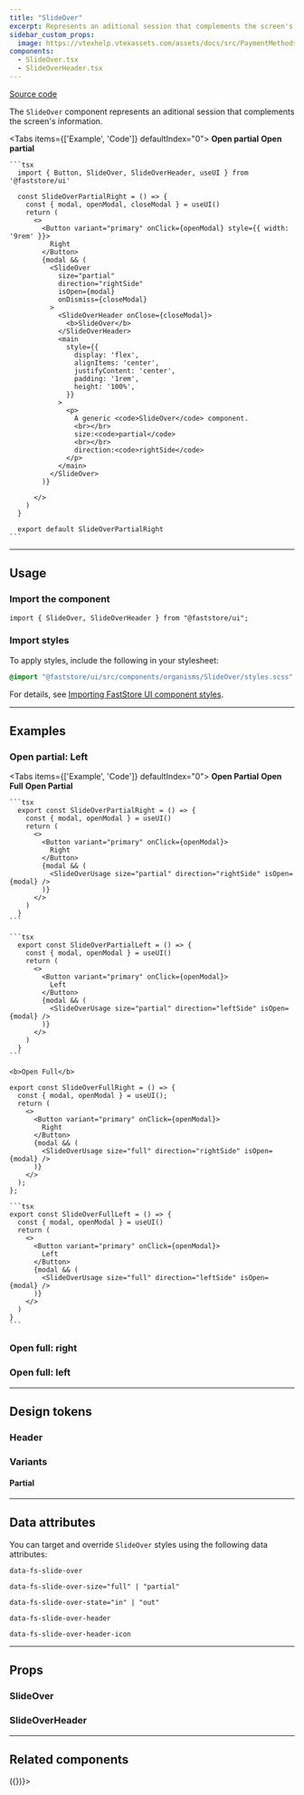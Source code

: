 ```yaml
---
title: "SlideOver"
excerpt: Represents an aditional session that complements the screen's information.
sidebar_custom_props:
  image: https://vtexhelp.vtexassets.com/assets/docs/src/PaymentMethods___b0f344b254360daa53406cd631887adf.png
components:
  - SlideOver.tsx
  - SlideOverHeader.tsx
---
```


[<i class="fa-brands fa-github"></i> Source code](https://github.com/vtex/faststore/tree/main/packages/components/src/organisms/SlideOver)

The `SlideOver` component represents an aditional session that complements the screen's information.

<Tabs items={['Example', 'Code']} defaultIndex="0">
  <Tab>
    <OverviewSection direction="column">
      <b>Open partial</b>
      <UIProvider>
        <SlideOverPartialRight />
      </UIProvider>
    </OverviewSection>
  </Tab>
  <Tab>
    <b>Open partial</b>

    ```tsx
      import { Button, SlideOver, SlideOverHeader, useUI } from '@faststore/ui'

      const SlideOverPartialRight = () => {
        const { modal, openModal, closeModal } = useUI()
        return (
          <>
            <Button variant="primary" onClick={openModal} style={{ width: '9rem' }}>
              Right
            </Button>
            {modal && (
              <SlideOver
                size="partial"
                direction="rightSide"
                isOpen={modal}
                onDismiss={closeModal}
              >
                <SlideOverHeader onClose={closeModal}>
                  <b>SlideOver</b>
                </SlideOverHeader>
                <main
                  style={{
                    display: 'flex',
                    alignItems: 'center',
                    justifyContent: 'center',
                    padding: '1rem',
                    height: '100%',
                  }}
                >
                  <p>
                    A generic <code>SlideOver</code> component.
                    <br></br>
                    size:<code>partial</code>
                    <br></br>
                    direction:<code>rightSide</code>
                  </p>
                </main>
              </SlideOver>
            )}

          </>
        )
      }

      export default SlideOverPartialRight
    ```
  </Tab>
</Tabs>

---

## Usage

### Import the component

```tsx
import { SlideOver, SlideOverHeader } from "@faststore/ui";
```

### Import styles

To apply styles, include the following in your stylesheet:

```scss
@import "@faststore/ui/src/components/organisms/SlideOver/styles.scss";
```

For details, see [Importing FastStore UI component styles](https://developers.vtex.com/docs/guides/faststore/using-themes-importing-ui-components-styles).

---

## Examples

### Open partial: Left

<Tabs items={['Example', 'Code']} defaultIndex="0">
  <Tab>
    <OverviewSection direction="column">
      <b>Open Partial</b>
      <UIProvider>
        <SlideOverPartialRight />
      </UIProvider>
      <UIProvider>
        <SlideOverPartialLeft />
      </UIProvider>
    </OverviewSection>
    <OverviewSection direction="column">
      <b>Open Full</b>
      <UIProvider>
        <SlideOverFullRight />
      </UIProvider>
      <UIProvider>
        <SlideOverFullLeft />
      </UIProvider>
    </OverviewSection>
  </Tab>
  <Tab>
    <b>Open Partial</b>

    ```tsx
      export const SlideOverPartialRight = () => {
        const { modal, openModal } = useUI()
        return (
          <>
            <Button variant="primary" onClick={openModal}>
              Right
            </Button>
            {modal && (
              <SlideOverUsage size="partial" direction="rightSide" isOpen={modal} />
            )}
          </>
        )
      }
    ```

    ```tsx
      export const SlideOverPartialLeft = () => {
        const { modal, openModal } = useUI()
        return (
          <>
            <Button variant="primary" onClick={openModal}>
              Left
            </Button>
            {modal && (
              <SlideOverUsage size="partial" direction="leftSide" isOpen={modal} />
            )}
          </>
        )
      }
    ```

    <b>Open Full</b>

```tsx
export const SlideOverFullRight = () => {
  const { modal, openModal } = useUI();
  return (
    <>
      <Button variant="primary" onClick={openModal}>
        Right
      </Button>
      {modal && (
        <SlideOverUsage size="full" direction="rightSide" isOpen={modal} />
      )}
    </>
  );
};
```

    ```tsx
    export const SlideOverFullLeft = () => {
      const { modal, openModal } = useUI()
      return (
        <>
          <Button variant="primary" onClick={openModal}>
            Left
          </Button>
          {modal && (
            <SlideOverUsage size="full" direction="leftSide" isOpen={modal} />
          )}
        </>
      )
    }
    ```

  </Tab>
</Tabs>

### Open full: right

### Open full: left

---

## Design tokens

<TokenTable>
  <TokenRow
    token="--fs-slide-over-bkg-color"
    value="var(--fs-color-body-bkg)"
    isColor
  />
  <TokenRow
    token="--fs-slide-over-transition-timing"
    value="var(--fs-transition-timing)"
  />
</TokenTable>

### Header

<TokenTable>
  <TokenRow
    token="--fs-slide-over-header-padding"
    value="var(--fs-spacing-2) var(--fs-spacing-3) var(--fs-spacing-2)"
  />
  <TokenRow
    token="--fs-slide-over-header-bkg-color"
    value="var(--fs-color-neutral-0)"
    isColor
  />
</TokenTable>

### Variants

#### Partial

<TokenTable>
  <TokenRow
    token="--fs-slide-over-partial-gap"
    value="calc(2 * var(--fs-grid-padding))"
  />
  <TokenRow
    token="--fs-slide-over-partial-width-mobile"
    value="calc(100vw - var(--fs-slide-over-partial-gap))"
  />
  <TokenDivider />
  <TokenRow
    token="--fs-slide-over-partial-width-notebook"
    value="calc(100% / 3)"
  />
  <TokenRow
    token="--fs-slide-over-partial-max-width-notebook"
    value="calc(var(--fs-grid-breakpoint-notebook) / 3)"
  />
</TokenTable>

---

## Data attributes

You can target and override `SlideOver` styles using the following data attributes:

`data-fs-slide-over`

`data-fs-slide-over-size="full" | "partial"`

`data-fs-slide-over-state="in" | "out"`

`data-fs-slide-over-header`

`data-fs-slide-over-header-icon`

---

## Props

### SlideOver

<ComponentPropsSection component="SlideOver" />

### SlideOverHeader

<ComponentPropsSection component="SlideOverHeader" />

---

## Related components

<SectionList grid="column">
  <SectionItem
    title="CartSidebar"
    description="The CartSidebar displays the summary of items added to the cart along with detailed information, and checkout option."
    actionPath="/docs/guides/faststore/organisms-cart-sidebar"
  >
    <UIProvider>
      <CartSidebarUsage />
    </UIProvider>
  </SectionItem>
  <SectionItem
    title="FilterSlider"
    description="The mobile Filter view that is rendered inside a SlideOver component."
    actionPath="/docs/guides/faststore/organisms-filter-slider"
  >
    <UIProvider>
      <SearchProvider onChange={() => ({})}>
        <FilterUsage onlyMobile={true} />
      </SearchProvider>
    </UIProvider>
  </SectionItem>
</SectionList>

